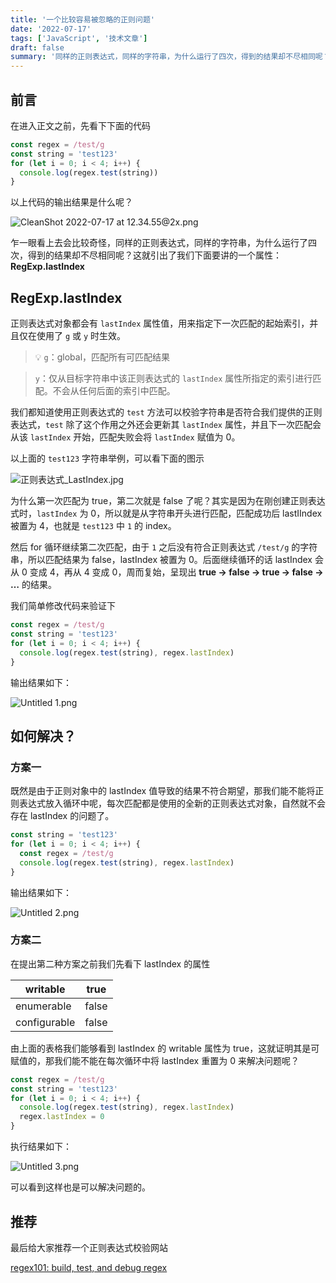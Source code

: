```yaml
---
title: '一个比较容易被忽略的正则问题'
date: '2022-07-17'
tags: ['JavaScript', '技术文章']
draft: false
summary: '同样的正则表达式，同样的字符串，为什么运行了四次，得到的结果却不尽相同呢？让我们一起来看下为什么会出现这种情况～'
---
```


## 前言

在进入正文之前，先看下下面的代码

```js
const regex = /test/g
const string = 'test123'
for (let i = 0; i < 4; i++) {
  console.log(regex.test(string))
}
```

以上代码的输出结果是什么呢？

![CleanShot 2022-07-17 at 12.34.55@2x.png](/static/images/an-overlooked-regular-knowledge/image5.png)

乍一眼看上去会比较奇怪，同样的正则表达式，同样的字符串，为什么运行了四次，得到的结果却不尽相同呢？这就引出了我们下面要讲的一个属性：**RegExp.lastIndex**

## **RegExp.lastIndex**

正则表达式对象都会有 `lastIndex` 属性值，用来指定下一次匹配的起始索引，并且仅在使用了 `g` 或 `y` 时生效。

> 💡 `g`：global，匹配所有可匹配结果

> `y`：仅从目标字符串中该正则表达式的 `lastIndex` 属性所指定的索引进行匹配。不会从任何后面的索引中匹配。

我们都知道使用正则表达式的 `test` 方法可以校验字符串是否符合我们提供的正则表达式，`test` 除了这个作用之外还会更新其 `lastIndex` 属性，并且下一次匹配会从该 `lastIndex` 开始，匹配失败会将 `lastIndex` 赋值为 0。

以上面的 `test123` 字符串举例，可以看下面的图示

![正则表达式_LastIndex.jpg](/static/images/an-overlooked-regular-knowledge/image1.jpg)

为什么第一次匹配为 true，第二次就是 false 了呢？其实是因为在刚创建正则表达式时，`lastIndex` 为 0，所以就是从字符串开头进行匹配，匹配成功后 lastIIndex 被置为 4，也就是 `test123` 中 `1` 的 index。

然后 for 循环继续第二次匹配，由于 `1` 之后没有符合正则表达式 `/test/g` 的字符串，所以匹配结果为 false，lastIndex 被置为 0。后面继续循环的话 lastIndex 会从 0 变成 4，再从 4 变成 0，周而复始，呈现出 **true → false → true → false → …** 的结果。

我们简单修改代码来验证下

```js
const regex = /test/g
const string = 'test123'
for (let i = 0; i < 4; i++) {
  console.log(regex.test(string), regex.lastIndex)
}
```

输出结果如下：

![Untitled 1.png](/static/images/an-overlooked-regular-knowledge/image2.png)

## 如何解决？

### 方案一

既然是由于正则对象中的 lastIndex 值导致的结果不符合期望，那我们能不能将正则表达式放入循环中呢，每次匹配都是使用的全新的正则表达式对象，自然就不会存在 lastIndex 的问题了。

```js
const string = 'test123'
for (let i = 0; i < 4; i++) {
  const regex = /test/g
  console.log(regex.test(string), regex.lastIndex)
}
```

输出结果如下：

![Untitled 2.png](/static/images/an-overlooked-regular-knowledge/image3.png)

### 方案二

在提出第二种方案之前我们先看下 lastIndex 的属性

| writable     | true  |
| ------------ | ----- |
| enumerable   | false |
| configurable | false |

由上面的表格我们能够看到 lastIndex 的 writable 属性为 true，这就证明其是可赋值的，那我们能不能在每次循环中将 lastIndex 重置为 0 来解决问题呢？

```js
const regex = /test/g
const string = 'test123'
for (let i = 0; i < 4; i++) {
  console.log(regex.test(string), regex.lastIndex)
  regex.lastIndex = 0
}
```

执行结果如下：

![Untitled 3.png](/static/images/an-overlooked-regular-knowledge/image4.png)

可以看到这样也是可以解决问题的。

## 推荐

最后给大家推荐一个正则表达式校验网站

[regex101: build, test, and debug regex](https://regex101.com/)
